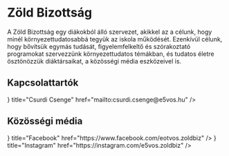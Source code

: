 
# Zöld Bizottság

A Zöld Bizottság egy diákokból álló szervezet, akikkel az a célunk, hogy minél környezettudatosabbá tegyük az iskola működését. Ezenkívül célunk, hogy bővítsük egymás tudását, figyelemfelkeltő és szórakoztató programokat szervezzünk környezettudatos témákban, és tudatos életre ösztönözzük diáktársaikat, a közösségi média eszközeivel is.

## Kapcsolattartók

<Cards>
  <Card
    icon={<BiLogoGmail />}
    title="Csurdi Csenge"
    href="mailto:csurdi.csenge@e5vos.hu"
  />
</Cards>

## Közösségi média

<Cards>
  <Card
    icon={<FaFacebook />}
    title="Facebook"
    href="https://www.facebook.com/eotvos.zoldbiz"
  />
  <Card
    icon={<FaInstagram />}
    title="Instagram"
    href="https://instagram.com/e5vos.zoldbiz"
  />
</Cards>
